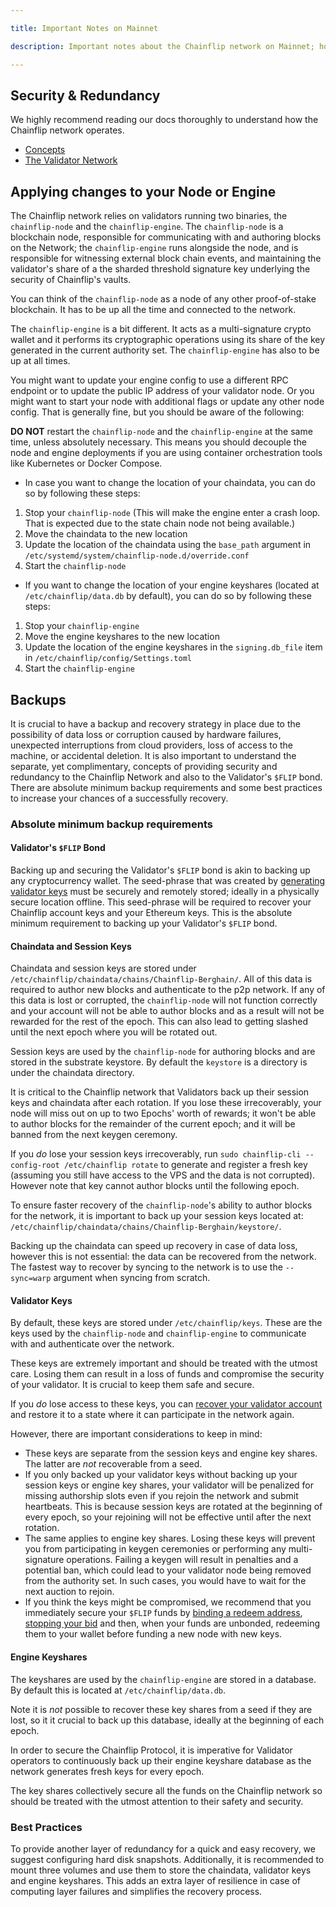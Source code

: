```yaml
---

title: Important Notes on Mainnet

description: Important notes about the Chainflip network on Mainnet; how to properly secure the Chainflip Protocol and Validators.

---
```



## Security & Redundancy

We highly recommend reading our docs thoroughly to understand how the Chainflip network operates.

- [Concepts](/protocol)
- [The Validator Network](/protocol/protocol-overview#the-state-chain)

## Applying changes to your Node or Engine

The Chainflip network relies on validators running two binaries, the `chainflip-node` and the `chainflip-engine`. The `chainflip-node` is a blockchain node, responsible for communicating with and authoring blocks on the Network; the `chainflip-engine` runs alongside the node, and is responsible for witnessing external block chain events, and maintaining the validator's share of a the sharded threshold signature key underlying the security of Chainflip's vaults.

You can think of the `chainflip-node` as a node of any other proof-of-stake blockchain. It has to be up all the time and connected to the network.

The `chainflip-engine` is a bit different. It acts as a multi-signature crypto wallet and it performs its cryptographic operations using its share of the key generated in the current authority set. The `chainflip-engine` has also to be up at all times.

You might want to update your engine config to use a different RPC endpoint or to update the public IP address of your validator node. Or you might want to start your node with additional flags or update any other node config. That is generally fine, but you should be aware of the following:


<Callout type="warning">

**DO NOT** restart the `chainflip-node` and the `chainflip-engine` at the same time, unless absolutely necessary. This means you should decouple the node and engine deployments if you are using container orchestration tools like Kubernetes or Docker Compose.

</Callout>

- In case you want to change the location of your chaindata, you can do so by following these steps:

1. Stop your `chainflip-node` (This will make the engine enter a crash loop. That is expected due to the state chain node not being available.)
2. Move the chaindata to the new location
3. Update the location of the chaindata using the `base_path` argument in `/etc/systemd/system/chainflip-node.d/override.conf`
4. Start the `chainflip-node`

- If you want to change the location of your engine keyshares (located at `/etc/chainflip/data.db` by default), you can do so by following these steps:

1. Stop your `chainflip-engine`
2. Move the engine keyshares to the new location
3. Update the location of the engine keyshares in the `signing.db_file` item in `/etc/chainflip/config/Settings.toml`
4. Start the `chainflip-engine`

## Backups

It is crucial to have a backup and recovery strategy in place due to the possibility of data loss or corruption caused by hardware failures, unexpected interruptions from cloud providers, loss of access to the machine, or accidental deletion. It is also important to understand the separate, yet complimentary, concepts of providing security and redundancy to the Chainflip Network and also to the Validator's `$FLIP` bond. There are absolute minimum backup requirements and some best practices to increase your chances of a successfully recovery.

### Absolute minimum backup requirements

#### Validator's `$FLIP` Bond

Backing up and securing the Validator's `$FLIP` bond is akin to backing up any cryptocurrency wallet. The seed-phrase that was created by [generating validator keys](/validators/mainnet/validator-setup#validator-keys) must be securely and remotely stored; ideally in a physically secure location offline. This seed-phrase will be required to recover your Chainflip account keys and your Ethereum keys. This is the absolute minimum requirement to backing up your Validator's `$FLIP` bond.

#### Chaindata and Session Keys

Chaindata and session keys are stored under `/etc/chainflip/chaindata/chains/Chainflip-Berghain/`. All of this data is required to author new blocks and authenticate to the p2p network. If any of this data is lost or corrupted, the `chainflip-node` will not function correctly and your account will not be able to author blocks and as a result will not be rewarded for the rest of the epoch. This can also lead to getting slashed until the next epoch where you will be rotated out.

Session keys are used by the `chainflip-node` for authoring blocks and are stored in the substrate keystore. By default the `keystore` is a directory is under the chaindata directory.

<Callout type="warning">

It is critical to the Chainflip network that Validators back up their session keys and chaindata after each rotation. If you lose these irrecoverably, your node will miss out on up to two Epochs' worth of rewards; it won't be able to author blocks for the remainder of the current epoch; and it will be banned from the next keygen ceremony.

If you *do* lose your session keys irrecoverably, run `sudo chainflip-cli --config-root /etc/chainflip rotate` to generate and register a fresh key (assuming you still have access to the VPS and the data is not corrupted). However note that key cannot author blocks until the following epoch.

</Callout>

To ensure faster recovery of the `chainflip-node`'s ability to author blocks for the network, it is important to back up your session keys located at: `/etc/chainflip/chaindata/chains/Chainflip-Berghain/keystore/`.

Backing up the chaindata can speed up recovery in case of data loss, however this is not essential: the data can be recovered from the network. The fastest way to recover by syncing to the network is to use the `--sync=warp` argument when syncing from scratch.

#### Validator Keys

By default, these keys are stored under `/etc/chainflip/keys`. These are the keys used by the `chainflip-node` and `chainflip-engine` to communicate with and authenticate over the network.

These keys are extremely important and should be treated with the utmost care. Losing them can result in a loss of funds and compromise the security of your validator. It is crucial to keep them safe and secure.

If you *do* lose access to these keys, you can [recover your validator account](keys#recovering-your-keys) and restore it to a state where it can participate in the network again.

However, there are important considerations to keep in mind:

- These keys are separate from the session keys and engine key shares. The latter are *not* recoverable from a seed.
- If you only backed up your validator keys without backing up your session keys or engine key shares, your validator will be penalized for missing authorship slots even if you rejoin the network and submit heartbeats. This is because session keys are rotated at the beginning of every epoch, so your rejoining will not be effective until after the next rotation.
- The same applies to engine key shares. Losing these keys will prevent you from participating in keygen ceremonies or performing any multi-signature operations. Failing a keygen will result in penalties and a potential ban, which could lead to your validator node being removed from the authority set. In such cases, you would have to wait for the next auction to rejoin.
- If you think the keys might be compromised, we recommend that you immediately secure your `$FLIP` funds by [binding a redeem address](/validators/mainnet/funding#redemption-execution-address-binding), [stopping your bid](/validators/mainnet/funding#stop-bidding) and then, when your funds are unbonded, redeeming them to your wallet before funding a new node with new keys.

#### Engine Keyshares

The keyshares are used by the `chainflip-engine` are stored in a database. By default this is located at `/etc/chainflip/data.db`.

Note it is *not* possible to recover these key shares from a seed if they are lost, so it it crucial to back up this database, ideally at the beginning of each epoch.

<Callout type="warning">
In order to secure the Chainflip Protocol, it is imperative for Validator operators to continuously back up their engine keyshare database as the network generates fresh keys for every epoch.

The key shares collectively secure all the funds on the Chainflip network so should be treated with the utmost attention to their safety and security.
</Callout>

### Best Practices

To provide another layer of redundancy for a quick and easy recovery, we suggest configuring hard disk snapshots. Additionally, it is recommended to mount three volumes and use them to store the chaindata, validator keys and engine keyshares. This adds an extra layer of resilience in case of computing layer failures and simplifies the recovery process.
